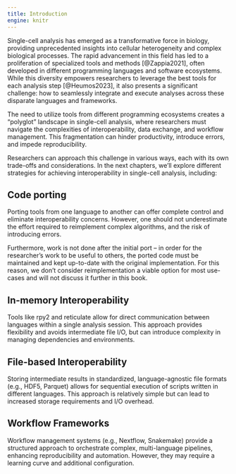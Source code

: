 ```yaml
---
title: Introduction
engine: knitr
---
```


Single-cell analysis has emerged as a transformative force in biology,
providing unprecedented insights into cellular heterogeneity and complex biological processes. The rapid advancement in this field has led to a proliferation of specialized tools and methods [@Zappia2021], often developed in different programming languages and software ecosystems. While this diversity empowers researchers to leverage the best tools for each analysis step [@Heumos2023], it also presents a significant challenge: how to seamlessly integrate and execute analyses across these disparate languages and frameworks.

The need to utilize tools from different programming ecosystems creates a "polyglot" landscape in single-cell analysis, where researchers must navigate the complexities of interoperability, data exchange, and workflow management. This fragmentation can hinder productivity, introduce errors, and impede reproducibility.

Researchers can approach this challenge in various ways, each with its own trade-offs and considerations. In the next chapters, we'll explore different strategies for achieving interoperability in single-cell analysis, including:

## Code porting

Porting tools from one language to another can offer complete control and eliminate interoperability concerns. However, one should not underestimate the effort required to reimplement complex algorithms, and the risk of introducing errors.

Furthermore, work is not done after the initial port -- in order for the researcher's work to be useful to others, the ported code must be maintained and kept up-to-date with the original implementation. For this reason, we don't consider reimplementation a viable option for most use-cases and will not discuss it further in this book.

## In-memory Interoperability

Tools like rpy2 and reticulate allow for direct communication between languages within a single analysis session. This approach provides flexibility and avoids intermediate file I/O, but can introduce complexity in managing dependencies and environments.


## File-based Interoperability

Storing intermediate results in standardized, language-agnostic file formats (e.g., HDF5, Parquet) allows for sequential execution of scripts written in different languages. This approach is relatively simple but can lead to increased storage requirements and I/O overhead.

## Workflow Frameworks

Workflow management systems (e.g., Nextflow, Snakemake) provide a structured approach to orchestrate complex, multi-language pipelines, enhancing reproducibility and automation. However, they may require a learning curve and additional configuration.
